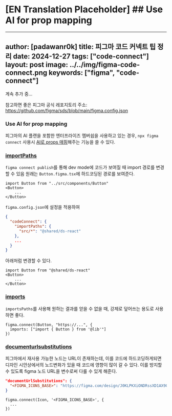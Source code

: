 # [EN Translation Placeholder] ## Use AI for prop mapping

---
author: [padawanr0k]
title: 피그마 코드 커넥트 팁 정리
date: 2024-12-27
tags: ["code-connect"]
layout: post
image: ../../img/figma-code-connect.png
keywords: ["figma", "code-connect"]
---

계속 추가 중...

참고하면 좋은 피그마 공식 레포지토리 주소: https://github.com/figma/sds/blob/main/figma.config.json

### Use AI for prop mapping
피그마의 AI 플랜을 포함한 엔터프라이즈 멤버쉽을 사용하고 있는 경우, `npx figma connect` 사용시 [AI로 props 매핑](https://www.figma.com/code-connect-docs/quickstart-guide/#publish-code-connect-files:~:text=Use%20AI%20for%20prop%20mapping)해주는 기능을 쓸 수 있다.

### [importPaths](https://www.figma.com/code-connect-docs/api/config-file/#importpaths)

`figma connect publish`를 통해 dev mode에 코드가 보여질 때 import 경로를 변경할 수 있음
원래는 `Button.figma.tsx`에 하드코딩된 경로를 보여준다.
```tsx
import Button from "../src/components/Button"
<Button>
    ...
</Button>
```

`figma.config.json`에 설정을 적용하여
```json
{
  "codeConnect": {
    "importPaths": {
      "src/*": "@shared/ds-react"
    },
    ...
  }
}
```

아래처럼 변경할 수 있다.
```tsx
import Button from "@shared/ds-react"
<Button>
    ...
</Button>
```

### [imports](https://www.figma.com/code-connect-docs/api/config-file/#imports)
`importsPaths`를 사용해 원하는 결과를 얻을 수 없을 때, 강제로 덮어쓰는 용도로 사용하면 좋다.

```tsx
figma.connect(Button, "https://...", {
  imports: ["import { Button } from '@lib'"]
})
```

### [documenturlsubstitutions](https://www.figma.com/code-connect-docs/api/config-file/#documenturlsubstitutions)
피그마에서 재사용 가능한 노드는 URL이 존재하는데, 이를 코드에 하드코딩하게되면 디자인 시안상에서의 노드변화가 있을 때 코드에 영향이 많이 갈 수 있다.
이를 방지할 수 있도록 figma 노드 URL을 변수로써 다룰 수 있게 해준다.

```json
"documentUrlSubstitutions": {
  "<FIGMA_ICONS_BASE>": "https://figma.com/design/J0KLPKXiONDRssXD1AX9Oi",
}
```

```tsx
figma.connect(Icon, '<FIGMA_ICONS_BASE>', {
  ...
})
```
